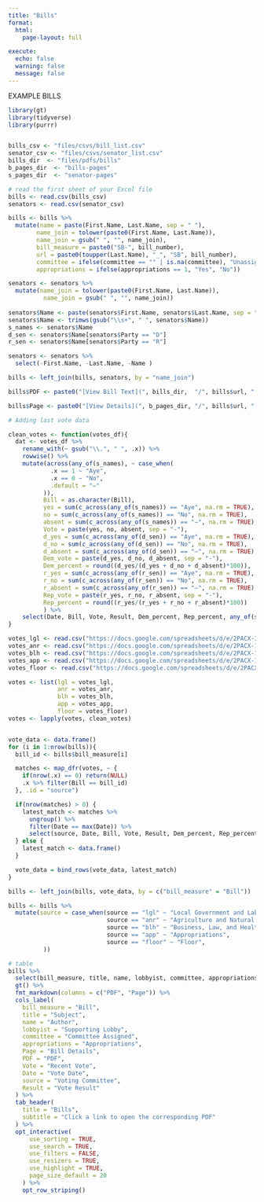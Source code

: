 ```yaml
---
title: "Bills"
format: 
  html:
    page-layout: full

execute:
  echo: false
  warning: false
  message: false
---
```


EXAMPLE BILLS

```r
library(gt)
library(tidyverse)
library(purrr)


bills_csv <- "files/csvs/bill_list.csv"
senator_csv <- "files/csvs/senator_list.csv"
bills_dir  <- "files/pdfs/bills"
b_pages_dir  <- "bills-pages"
s_pages_dir  <- "senator-pages"

# read the first sheet of your Excel file
bills <- read.csv(bills_csv) 
senators <- read.csv(senator_csv)

bills <- bills %>%
  mutate(name = paste(First.Name, Last.Name, sep = " "),
        name_join = tolower(paste0(First.Name, Last.Name)),
        name_join = gsub(" ", "", name_join),
        bill_measure = paste0("SB-", bill_number),
        url = paste0(toupper(Last.Name), "_", "SB", bill_number),
        committee = ifelse(committee == "" | is.na(committee), "Unassigned", committee),
        appropriations = ifelse(appropriations == 1, "Yes", "No")) 

senators <- senators %>%
  mutate(name_join = tolower(paste0(First.Name, Last.Name)),
          name_join = gsub(" ", "", name_join))
          
senators$Name <- paste(senators$First.Name, senators$Last.Name, sep = " ")
senators$Name <- trimws(gsub("\\s+", " ", senators$Name)) 
s_names <- senators$Name
d_sen <- senators$Name[senators$Party == "D"]
r_sen <- senators$Name[senators$Party == "R"]

senators <- senators %>%
  select(-First.Name, -Last.Name, -Name )

bills <- left_join(bills, senators, by = "name_join")

bills$PDF <- paste0("[View Bill Text](", bills_dir,  "/", bills$url, ".pdf)")

bills$Page <- paste0("[View Details](", b_pages_dir, "/", bills$url, ".html)")

# Adding last vote data

clean_votes <- function(votes_df){
  dat <- votes_df %>%
    rename_with(~ gsub("\\.", " ", .x)) %>%  
    rowwise() %>%
    mutate(across(any_of(s_names), ~ case_when(
            .x == 1 ~ "Aye",
            .x == 0 ~ "No",
            .default = "—"
          )),   
          Bill = as.character(Bill),
          yes = sum(c_across(any_of(s_names)) == "Aye", na.rm = TRUE),
          no = sum(c_across(any_of(s_names)) == "No", na.rm = TRUE),
          absent = sum(c_across(any_of(s_names)) == "—", na.rm = TRUE),
          Vote = paste(yes, no, absent, sep = "-"),
          d_yes = sum(c_across(any_of(d_sen)) == "Aye", na.rm = TRUE),
          d_no = sum(c_across(any_of(d_sen)) == "No", na.rm = TRUE),
          d_absent = sum(c_across(any_of(d_sen)) == "—", na.rm = TRUE),
          Dem_vote = paste(d_yes, d_no, d_absent, sep = "-"),
          Dem_percent = round((d_yes/(d_yes + d_no + d_absent)*100)),
          r_yes = sum(c_across(any_of(r_sen)) == "Aye", na.rm = TRUE),
          r_no = sum(c_across(any_of(r_sen)) == "No", na.rm = TRUE),
          r_absent = sum(c_across(any_of(r_sen)) == "—", na.rm = TRUE),
          Rep_vote = paste(r_yes, r_no, r_absent, sep = "-"),
          Rep_percent = round((r_yes/(r_yes + r_no + r_absent)*100))
          ) %>%
    select(Date, Bill, Vote, Result, Dem_percent, Rep_percent, any_of(s_names))
}

votes_lgl <- read.csv("https://docs.google.com/spreadsheets/d/e/2PACX-1vSWsxVKMyPrvGZW1VFD0_DdTsMmH-dzITniXvWusbbG34FPwj7uWsIDB6B_6Sb5AdK94SbZ75eL0vTT/pub?gid=0&single=true&output=csv") 
votes_anr <- read.csv("https://docs.google.com/spreadsheets/d/e/2PACX-1vSWsxVKMyPrvGZW1VFD0_DdTsMmH-dzITniXvWusbbG34FPwj7uWsIDB6B_6Sb5AdK94SbZ75eL0vTT/pub?gid=1077921709&single=true&output=csv") 
votes_blh <- read.csv("https://docs.google.com/spreadsheets/d/e/2PACX-1vSWsxVKMyPrvGZW1VFD0_DdTsMmH-dzITniXvWusbbG34FPwj7uWsIDB6B_6Sb5AdK94SbZ75eL0vTT/pub?gid=1971997036&single=true&output=csv") 
votes_app <- read.csv("https://docs.google.com/spreadsheets/d/e/2PACX-1vSWsxVKMyPrvGZW1VFD0_DdTsMmH-dzITniXvWusbbG34FPwj7uWsIDB6B_6Sb5AdK94SbZ75eL0vTT/pub?gid=578574660&single=true&output=csv") 
votes_floor <- read.csv("https://docs.google.com/spreadsheets/d/e/2PACX-1vSWsxVKMyPrvGZW1VFD0_DdTsMmH-dzITniXvWusbbG34FPwj7uWsIDB6B_6Sb5AdK94SbZ75eL0vTT/pub?gid=192921423&single=true&output=csv")

votes <- list(lgl = votes_lgl,
              anr = votes_anr,
              blh = votes_blh,
              app = votes_app,
              floor = votes_floor)
votes <- lapply(votes, clean_votes)


vote_data <- data.frame()
for (i in 1:nrow(bills)){
  bill_id <- bills$bill_measure[i]

  matches <- map_dfr(votes, ~ {
    if(nrow(.x) == 0) return(NULL)
    .x %>% filter(Bill == bill_id)
  }, .id = "source")

  if(nrow(matches) > 0) {
    latest_match <- matches %>%
      ungroup() %>%
      filter(Date == max(Date)) %>%
      select(source, Date, Bill, Vote, Result, Dem_percent, Rep_percent)
  } else {
    latest_match <- data.frame() 
  }

  vote_data = bind_rows(vote_data, latest_match)
}

bills <- left_join(bills, vote_data, by = c("bill_measure" = "Bill"))

bills <- bills %>%
  mutate(source = case_when(source == "lgl" ~ "Local Government and Labor",
                            source == "anr" ~ "Agriculture and Natural Resources",
                            source == "blh" ~ "Business, Law, and Health",
                            source == "app" ~ "Appropriations",
                            source == "floor" ~ "Floor",
          ))

# table
bills %>%
  select(bill_measure, title, name, lobbyist, committee, appropriations, PDF, Page, Vote, Date, source, Result) %>% 
  gt() %>% 
  fmt_markdown(columns = c("PDF", "Page")) %>%
  cols_label(
    bill_measure = "Bill",
    title = "Subject",
    name = "Author",
    lobbyist = "Supporting Lobby",
    committee = "Committee Assigned",
    appropriations = "Appropriations",
    Page = "Bill Details",
    PDF = "PDF",
    Vote = "Recent Vote",
    Date = "Vote Date", 
    source = "Voting Committee",
    Result = "Vote Result"
  ) %>%
  tab_header(
    title = "Bills",
    subtitle = "Click a link to open the corresponding PDF"
  ) %>%
  opt_interactive(
      use_sorting = TRUE,
      use_search = TRUE,
      use_filters = FALSE,
      use_resizers = TRUE,
      use_highlight = TRUE,
      page_size_default = 20
    ) %>%
    opt_row_striping() 
```
